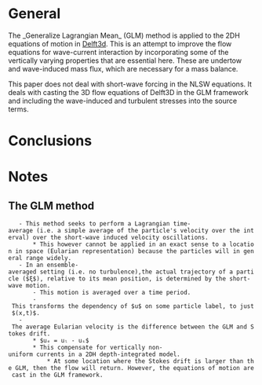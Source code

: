 = General =
The _Generalize Lagrangian Mean_ (GLM) method is applied to the 2DH equations of motion in [[Delft3d]]. This is an attempt to improve the flow equations for wave-current interaction by incorporating some of the vertically varying properties that are essential here. These are undertow and wave-induced mass flux, which are necessary for a mass balance.

This paper does not deal with short-wave forcing in the NLSW equations. It deals with casting the 3D flow equations of Delft3D in the GLM framework and including the wave-induced and turbulent stresses into the source terms.

= Conclusions =


= Notes =
== The GLM method ==
	- This method seeks to perform a Lagrangian time-average (i.e. a simple average of the particle's velocity over the interval) over the short-wave induced velocity oscillations.
		* This however cannot be applied in an exact sense to a location in space (Eularian representation) because the particles will in general range widely.
	- In an ensemble-averaged setting (i.e. no turbulence),the actual trajectory of a particle ($ξ$), relative to its mean position, is determined by the short-wave motion.
		- This motion is averaged over a time period.
		- This transforms the dependency of $u$ on some particle label, to just $(x,t)$.
	- The average Eularian velocity is the difference between the GLM and Stokes drift.  
		* $uₑ = uₗ - uₛ$
		* This compensate for vertically non-uniform currents in a 2DH depth-integrated model.
			* At some location where the Stokes drift is larger than the GLM, then the flow will return. However, the equations of motion are cast in the GLM framework. 
